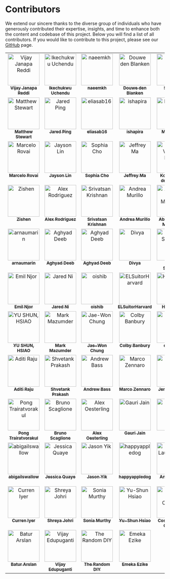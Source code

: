 # Contributors {.unnumbered}

We extend our sincere thanks to the diverse group of individuals who have generously contributed their expertise, insights, and time to enhance both the content and codebase of this project. Below you will find a list of all contributors. If you would like to contribute to this project, please see our [GitHub](https://github.com/harvard-edge/cs249r_book) page.


<style>

  /* Base styles for the contributors' table */
.contributors-table {
  width: 100%;
  text-align: center;
}

/* Styles for the table cells */
.contributors-table td {
  vertical-align: top;
}

/* Media query for screens smaller than a certain width (e.g., 768px) */
@media (max-width: 768px) {
  /* Convert table rows and cells to block elements */
  .contributors-table,
  .contributors-table tbody,
  .contributors-table tr,
  .contributors-table td {
    display: block;
    width: 100%;
  }

  /* Hide the redundant td elements that are empty or not needed */
  .contributors-table td:empty {
    display: none;
  }

  /* Adjust padding and margins for mobile view */
  .contributors-table td {
    /* Adjust padding and margins as needed */
    padding: 10px;
    margin-bottom: 10px;
    /* Create a border or separator effect */
    border-bottom: 1px solid #eaeaea;
  }

  /* Ensure images and content scale correctly */
  .contributors-table img {
    width: 100px; /* or any other appropriate size */
    height: auto;
    margin: 0 auto; /* centers the image */
  }

  /* Optional: Style the name to be more prominent on mobile */
  .contributors-table sub {
    display: block;
    margin-top: 5px;
    font-size: larger; /* makes the name larger */
  }
}

/* Ensure the class is added to the table element */
.contributors-table {
  /* Additional styling if needed */
}
  </style>


<!-- ALL-CONTRIBUTORS-LIST:START - Do not remove or modify this section -->
<!-- prettier-ignore-start -->
<!-- markdownlint-disable -->
<table>
  <tbody>
    <tr>
      <td align="center" valign="top" width="20%"><a href="https://github.com/profvjreddi"><img src="https://avatars.githubusercontent.com/profvjreddi?s=100" width="100px;" alt="Vijay Janapa Reddi"/><br /><sub><b>Vijay Janapa Reddi</b></sub></a><br /></td>
      <td align="center" valign="top" width="20%"><a href="https://github.com/uchendui"><img src="https://avatars.githubusercontent.com/uchendui?s=100" width="100px;" alt="Ikechukwu Uchendu"/><br /><sub><b>Ikechukwu Uchendu</b></sub></a><br /></td>
      <td align="center" valign="top" width="20%"><a href="https://github.com/Naeemkh"><img src="https://avatars.githubusercontent.com/Naeemkh?s=100" width="100px;" alt="naeemkh"/><br /><sub><b>naeemkh</b></sub></a><br /></td>
      <td align="center" valign="top" width="20%"><a href="https://github.com/V0XNIHILI"><img src="https://avatars.githubusercontent.com/V0XNIHILI?s=100" width="100px;" alt="Douwe den Blanken"/><br /><sub><b>Douwe den Blanken</b></sub></a><br /></td>
      <td align="center" valign="top" width="20%"><a href="https://github.com/shanzehbatool"><img src="https://avatars.githubusercontent.com/shanzehbatool?s=100" width="100px;" alt="Shanzeh Batool"/><br /><sub><b>Shanzeh Batool</b></sub></a><br /></td>
    </tr>
    <tr>
      <td align="center" valign="top" width="20%"><a href="https://github.com/mpstewart1"><img src="https://avatars.githubusercontent.com/mpstewart1?s=100" width="100px;" alt="Matthew Stewart"/><br /><sub><b>Matthew Stewart</b></sub></a><br /></td>
      <td align="center" valign="top" width="20%"><a href="https://github.com/JaredP94"><img src="https://avatars.githubusercontent.com/JaredP94?s=100" width="100px;" alt="Jared Ping"/><br /><sub><b>Jared Ping</b></sub></a><br /></td>
      <td align="center" valign="top" width="20%"><a href="https://github.com/eliasab16"><img src="https://avatars.githubusercontent.com/eliasab16?s=100" width="100px;" alt="eliasab16"/><br /><sub><b>eliasab16</b></sub></a><br /></td>
      <td align="center" valign="top" width="20%"><a href="https://github.com/ishapira1"><img src="https://avatars.githubusercontent.com/ishapira1?s=100" width="100px;" alt="ishapira"/><br /><sub><b>ishapira</b></sub></a><br /></td>
      <td align="center" valign="top" width="20%"><a href="https://github.com/harvard-edge/cs249r_book/graphs/contributors"><img src="https://www.gravatar.com/avatar/a09a1f743162d89477cf60a9fe5bdcb8?d=identicon&s=100?s=100" width="100px;" alt="Maximilian Lam"/><br /><sub><b>Maximilian Lam</b></sub></a><br /></td>
    </tr>
    <tr>
      <td align="center" valign="top" width="20%"><a href="https://github.com/Mjrovai"><img src="https://avatars.githubusercontent.com/Mjrovai?s=100" width="100px;" alt="Marcelo Rovai"/><br /><sub><b>Marcelo Rovai</b></sub></a><br /></td>
      <td align="center" valign="top" width="20%"><a href="https://github.com/jaysonzlin"><img src="https://avatars.githubusercontent.com/jaysonzlin?s=100" width="100px;" alt="Jayson Lin"/><br /><sub><b>Jayson Lin</b></sub></a><br /></td>
      <td align="center" valign="top" width="20%"><a href="https://github.com/sophiacho1"><img src="https://avatars.githubusercontent.com/sophiacho1?s=100" width="100px;" alt="Sophia Cho"/><br /><sub><b>Sophia Cho</b></sub></a><br /></td>
      <td align="center" valign="top" width="20%"><a href="https://github.com/18jeffreyma"><img src="https://avatars.githubusercontent.com/18jeffreyma?s=100" width="100px;" alt="Jeffrey Ma"/><br /><sub><b>Jeffrey Ma</b></sub></a><br /></td>
      <td align="center" valign="top" width="20%"><a href="https://github.com/korneelf1"><img src="https://avatars.githubusercontent.com/korneelf1?s=100" width="100px;" alt="Korneel Van den Berghe"/><br /><sub><b>Korneel Van den Berghe</b></sub></a><br /></td>
    </tr>
    <tr>
      <td align="center" valign="top" width="20%"><a href="https://github.com/zishenwan"><img src="https://avatars.githubusercontent.com/zishenwan?s=100" width="100px;" alt="Zishen"/><br /><sub><b>Zishen</b></sub></a><br /></td>
      <td align="center" valign="top" width="20%"><a href="https://github.com/alxrod"><img src="https://avatars.githubusercontent.com/alxrod?s=100" width="100px;" alt="Alex Rodriguez"/><br /><sub><b>Alex Rodriguez</b></sub></a><br /></td>
      <td align="center" valign="top" width="20%"><a href="https://github.com/srivatsankrishnan"><img src="https://avatars.githubusercontent.com/srivatsankrishnan?s=100" width="100px;" alt="Srivatsan Krishnan"/><br /><sub><b>Srivatsan Krishnan</b></sub></a><br /></td>
      <td align="center" valign="top" width="20%"><a href="https://github.com/andreamurillomtz"><img src="https://avatars.githubusercontent.com/andreamurillomtz?s=100" width="100px;" alt="Andrea Murillo"/><br /><sub><b>Andrea Murillo</b></sub></a><br /></td>
      <td align="center" valign="top" width="20%"><a href="https://github.com/ma3mool"><img src="https://avatars.githubusercontent.com/ma3mool?s=100" width="100px;" alt="Abdulrahman Mahmoud"/><br /><sub><b>Abdulrahman Mahmoud</b></sub></a><br /></td>
    </tr>
    <tr>
      <td align="center" valign="top" width="20%"><a href="https://github.com/arnaumarin"><img src="https://avatars.githubusercontent.com/arnaumarin?s=100" width="100px;" alt="arnaumarin"/><br /><sub><b>arnaumarin</b></sub></a><br /></td>
      <td align="center" valign="top" width="20%"><a href="https://github.com/aptl26"><img src="https://avatars.githubusercontent.com/aptl26?s=100" width="100px;" alt="Aghyad Deeb"/><br /><sub><b>Aghyad Deeb</b></sub></a><br /></td>
      <td align="center" valign="top" width="20%"><a href="https://github.com/harvard-edge/cs249r_book/graphs/contributors"><img src="https://www.gravatar.com/avatar/de9c9aa96b32921b03c3fddda6df8da9?d=identicon&s=100?s=100" width="100px;" alt="Aghyad Deeb"/><br /><sub><b>Aghyad Deeb</b></sub></a><br /></td>
      <td align="center" valign="top" width="20%"><a href="https://github.com/DivyaAmirtharaj"><img src="https://avatars.githubusercontent.com/DivyaAmirtharaj?s=100" width="100px;" alt="Divya"/><br /><sub><b>Divya</b></sub></a><br /></td>
      <td align="center" valign="top" width="20%"><a href="https://github.com/MichaelSchnebly"><img src="https://avatars.githubusercontent.com/MichaelSchnebly?s=100" width="100px;" alt="Michael Schnebly"/><br /><sub><b>Michael Schnebly</b></sub></a><br /></td>
    </tr>
    <tr>
      <td align="center" valign="top" width="20%"><a href="https://github.com/Ekhao"><img src="https://avatars.githubusercontent.com/Ekhao?s=100" width="100px;" alt="Emil Njor"/><br /><sub><b>Emil Njor</b></sub></a><br /></td>
      <td align="center" valign="top" width="20%"><a href="https://github.com/jared-ni"><img src="https://avatars.githubusercontent.com/jared-ni?s=100" width="100px;" alt="Jared Ni"/><br /><sub><b>Jared Ni</b></sub></a><br /></td>
      <td align="center" valign="top" width="20%"><a href="https://github.com/oishib"><img src="https://avatars.githubusercontent.com/oishib?s=100" width="100px;" alt="oishib"/><br /><sub><b>oishib</b></sub></a><br /></td>
      <td align="center" valign="top" width="20%"><a href="https://github.com/ELSuitorHarvard"><img src="https://avatars.githubusercontent.com/ELSuitorHarvard?s=100" width="100px;" alt="ELSuitorHarvard"/><br /><sub><b>ELSuitorHarvard</b></sub></a><br /></td>
      <td align="center" valign="top" width="20%"><a href="https://github.com/BaeHenryS"><img src="https://avatars.githubusercontent.com/BaeHenryS?s=100" width="100px;" alt="Henry Bae"/><br /><sub><b>Henry Bae</b></sub></a><br /></td>
    </tr>
    <tr>
      <td align="center" valign="top" width="20%"><a href="https://github.com/leo47007"><img src="https://avatars.githubusercontent.com/leo47007?s=100" width="100px;" alt="YU SHUN, HSIAO"/><br /><sub><b>YU SHUN, HSIAO</b></sub></a><br /></td>
      <td align="center" valign="top" width="20%"><a href="https://github.com/mmaz"><img src="https://avatars.githubusercontent.com/mmaz?s=100" width="100px;" alt="Mark Mazumder"/><br /><sub><b>Mark Mazumder</b></sub></a><br /></td>
      <td align="center" valign="top" width="20%"><a href="https://github.com/jaywonchung"><img src="https://avatars.githubusercontent.com/jaywonchung?s=100" width="100px;" alt="Jae-Won Chung"/><br /><sub><b>Jae-Won Chung</b></sub></a><br /></td>
      <td align="center" valign="top" width="20%"><a href="https://github.com/colbybanbury"><img src="https://avatars.githubusercontent.com/colbybanbury?s=100" width="100px;" alt="Colby Banbury"/><br /><sub><b>Colby Banbury</b></sub></a><br /></td>
      <td align="center" valign="top" width="20%"><a href="https://github.com/eurashin"><img src="https://avatars.githubusercontent.com/eurashin?s=100" width="100px;" alt="eurashin"/><br /><sub><b>eurashin</b></sub></a><br /></td>
    </tr>
    <tr>
      <td align="center" valign="top" width="20%"><a href="https://github.com/AditiR-42"><img src="https://avatars.githubusercontent.com/AditiR-42?s=100" width="100px;" alt="Aditi Raju"/><br /><sub><b>Aditi Raju</b></sub></a><br /></td>
      <td align="center" valign="top" width="20%"><a href="https://github.com/ShvetankPrakash"><img src="https://avatars.githubusercontent.com/ShvetankPrakash?s=100" width="100px;" alt="Shvetank Prakash"/><br /><sub><b>Shvetank Prakash</b></sub></a><br /></td>
      <td align="center" valign="top" width="20%"><a href="https://github.com/arbass22"><img src="https://avatars.githubusercontent.com/arbass22?s=100" width="100px;" alt="Andrew Bass"/><br /><sub><b>Andrew Bass</b></sub></a><br /></td>
      <td align="center" valign="top" width="20%"><a href="https://github.com/marcozennaro"><img src="https://avatars.githubusercontent.com/marcozennaro?s=100" width="100px;" alt="Marco Zennaro"/><br /><sub><b>Marco Zennaro</b></sub></a><br /></td>
      <td align="center" valign="top" width="20%"><a href="https://github.com/jzhou1318"><img src="https://avatars.githubusercontent.com/jzhou1318?s=100" width="100px;" alt="Jennifer Zhou"/><br /><sub><b>Jennifer Zhou</b></sub></a><br /></td>
    </tr>
    <tr>
      <td align="center" valign="top" width="20%"><a href="https://github.com/pongtr"><img src="https://avatars.githubusercontent.com/pongtr?s=100" width="100px;" alt="Pong Trairatvorakul"/><br /><sub><b>Pong Trairatvorakul</b></sub></a><br /></td>
      <td align="center" valign="top" width="20%"><a href="https://github.com/BrunoScaglione"><img src="https://avatars.githubusercontent.com/BrunoScaglione?s=100" width="100px;" alt="Bruno Scaglione"/><br /><sub><b>Bruno Scaglione</b></sub></a><br /></td>
      <td align="center" valign="top" width="20%"><a href="https://github.com/alex-oesterling"><img src="https://avatars.githubusercontent.com/alex-oesterling?s=100" width="100px;" alt="Alex Oesterling"/><br /><sub><b>Alex Oesterling</b></sub></a><br /></td>
      <td align="center" valign="top" width="20%"><a href="https://github.com/Gjain234"><img src="https://avatars.githubusercontent.com/Gjain234?s=100" width="100px;" alt="Gauri Jain"/><br /><sub><b>Gauri Jain</b></sub></a><br /></td>
      <td align="center" valign="top" width="20%"><a href="https://github.com/gnodipac886"><img src="https://avatars.githubusercontent.com/gnodipac886?s=100" width="100px;" alt="Eric D"/><br /><sub><b>Eric D</b></sub></a><br /></td>
    </tr>
    <tr>
      <td align="center" valign="top" width="20%"><a href="https://github.com/abigailswallow"><img src="https://avatars.githubusercontent.com/abigailswallow?s=100" width="100px;" alt="abigailswallow"/><br /><sub><b>abigailswallow</b></sub></a><br /></td>
      <td align="center" valign="top" width="20%"><a href="https://github.com/jessicaquaye"><img src="https://avatars.githubusercontent.com/jessicaquaye?s=100" width="100px;" alt="Jessica Quaye"/><br /><sub><b>Jessica Quaye</b></sub></a><br /></td>
      <td align="center" valign="top" width="20%"><a href="https://github.com/jasonlyik"><img src="https://avatars.githubusercontent.com/jasonlyik?s=100" width="100px;" alt="Jason Yik"/><br /><sub><b>Jason Yik</b></sub></a><br /></td>
      <td align="center" valign="top" width="20%"><a href="https://github.com/happyappledog"><img src="https://avatars.githubusercontent.com/happyappledog?s=100" width="100px;" alt="happyappledog"/><br /><sub><b>happyappledog</b></sub></a><br /></td>
      <td align="center" valign="top" width="20%"><a href="https://github.com/harvard-edge/cs249r_book/graphs/contributors"><img src="https://www.gravatar.com/avatar/732edb483558a4c143484f0aaacd62c4?d=identicon&s=100?s=100" width="100px;" alt="Annie Laurie Cook"/><br /><sub><b>Annie Laurie Cook</b></sub></a><br /></td>
    </tr>
    <tr>
      <td align="center" valign="top" width="20%"><a href="https://github.com/ciyer64"><img src="https://avatars.githubusercontent.com/ciyer64?s=100" width="100px;" alt="Curren Iyer"/><br /><sub><b>Curren Iyer</b></sub></a><br /></td>
      <td align="center" valign="top" width="20%"><a href="https://github.com/sjohri20"><img src="https://avatars.githubusercontent.com/sjohri20?s=100" width="100px;" alt="Shreya Johri"/><br /><sub><b>Shreya Johri</b></sub></a><br /></td>
      <td align="center" valign="top" width="20%"><a href="https://github.com/skmur"><img src="https://avatars.githubusercontent.com/skmur?s=100" width="100px;" alt="Sonia Murthy"/><br /><sub><b>Sonia Murthy</b></sub></a><br /></td>
      <td align="center" valign="top" width="20%"><a href="https://github.com/harvard-edge/cs249r_book/graphs/contributors"><img src="https://www.gravatar.com/avatar/2b26daa997ef84354c87186198fbf271?d=identicon&s=100?s=100" width="100px;" alt="Yu-Shun Hsiao"/><br /><sub><b>Yu-Shun Hsiao</b></sub></a><br /></td>
      <td align="center" valign="top" width="20%"><a href="https://github.com/harvard-edge/cs249r_book/graphs/contributors"><img src="https://www.gravatar.com/avatar/32f0d12daaeac922bc5ea67b9f469e5d?d=identicon&s=100?s=100" width="100px;" alt="Costin-Andrei Oncescu"/><br /><sub><b>Costin-Andrei Oncescu</b></sub></a><br /></td>
    </tr>
    <tr>
      <td align="center" valign="top" width="20%"><a href="https://github.com/harvard-edge/cs249r_book/graphs/contributors"><img src="https://www.gravatar.com/avatar/018396d827564804bb06791ca1599218?d=identicon&s=100?s=100" width="100px;" alt="Batur Arslan"/><br /><sub><b>Batur Arslan</b></sub></a><br /></td>
      <td align="center" valign="top" width="20%"><a href="https://github.com/vijay-edu"><img src="https://avatars.githubusercontent.com/vijay-edu?s=100" width="100px;" alt="Vijay Edupuganti"/><br /><sub><b>Vijay Edupuganti</b></sub></a><br /></td>
      <td align="center" valign="top" width="20%"><a href="https://github.com/vitasam"><img src="https://avatars.githubusercontent.com/vitasam?s=100" width="100px;" alt="The Random DIY"/><br /><sub><b>The Random DIY</b></sub></a><br /></td>
      <td align="center" valign="top" width="20%"><a href="https://github.com/eezike"><img src="https://avatars.githubusercontent.com/eezike?s=100" width="100px;" alt="Emeka Ezike"/><br /><sub><b>Emeka Ezike</b></sub></a><br /></td>
    </tr>
  </tbody>
</table>

<!-- markdownlint-restore -->
<!-- prettier-ignore-end -->

<!-- ALL-CONTRIBUTORS-LIST:END -->


<script>
document.addEventListener('DOMContentLoaded', (event) => {
  // Query the table using a distinctive feature, like an embedded GitHub link within a table cell.
  var githubTables = document.querySelectorAll('table a[href^="https://github.com/"]');
  githubTables.forEach(function(githubLink) {
    var table = githubLink.closest('table'); // Find the closest table ancestor
    if (table) {
      table.classList.add('contributors-table'); // Add the 'contributors-table' class
    }
  });
});
</script>